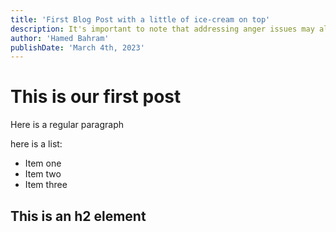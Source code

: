 ```yaml
---
title: 'First Blog Post with a little of ice-cream on top'
description: It's important to note that addressing anger issues may also require professional support, such as therapy or counseling
author: 'Hamed Bahram'
publishDate: 'March 4th, 2023'
---
```


# This is our first post

Here is a regular paragraph

here is a list:

- Item one
- Item two
- Item three

## This is an h2 element
